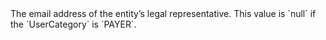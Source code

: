   

  
<ResponseField name="LegalRepresentativeEmail" type="string" default="">  
<FormatAValidEmailAddress />    
The email address of the entity’s legal representative.  
This value is `null` if the `UserCategory` is `PAYER`.   

<Expandable title="properties">  

</Expandable> 
</ResponseField>